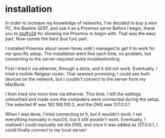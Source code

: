 # installation

In order to increase my knowledge of networks, I've decided to buy a mini PC, the Beelink SER7, and use it as a Proxmox serve  Before I begin, thank you to [stuffy24](https://www.youtube.com/@stuffy24) for showing me Proxmox to begin with. That was the easy part. Now comes the hard (but fun) part.

I installed Proxmox about seven times until I managed to get it to work for my specific setup. The installation went fine each time, no problem, but connecting to the server required some troubleshooting.

First I tried it via ethernet, through a dock, and it did not work. Eventually, I tried a mobile Netgear router. That seemed promising; I could see both devices on the network, but I couldn't connect to the server from my MacBook.

I then tried one more time via ethernet. This time, I left the settings untouched and made sure the computers were connected during the setup. The selected IP was 192.168.100.2, and the DNS was 127.0.0.1

When I was done, I tried connecting to it, but it wouldn't work. I set everything manually in macOS, but it still wouldn't work. Eventually, I realised I could manually set the DNS, and once it was added as 127.0.0.1, I could finally connect to my local server!
